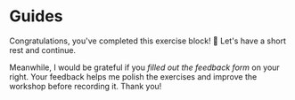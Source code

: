 # Guides

Congratulations, you've completed this exercise block! 🥳 Let's have a short rest and continue.

<callout-success>Meanwhile, I would be grateful if you _filled out the feedback form_ on your right. Your feedback helps me polish the exercises and improve the workshop before recording it. Thank you!</callout-success>
